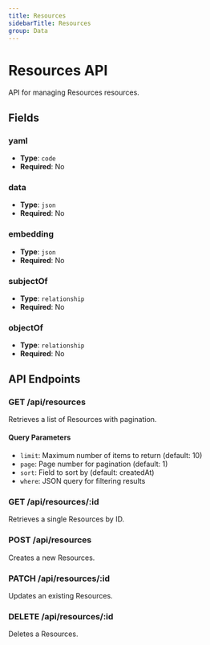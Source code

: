 ```yaml
---
title: Resources
sidebarTitle: Resources
group: Data
---
```


# Resources API

API for managing Resources resources.

## Fields

### yaml

- **Type**: `code`
- **Required**: No

### data

- **Type**: `json`
- **Required**: No

### embedding

- **Type**: `json`
- **Required**: No

### subjectOf

- **Type**: `relationship`
- **Required**: No

### objectOf

- **Type**: `relationship`
- **Required**: No

## API Endpoints

### GET /api/resources

Retrieves a list of Resources with pagination.

#### Query Parameters

- `limit`: Maximum number of items to return (default: 10)
- `page`: Page number for pagination (default: 1)
- `sort`: Field to sort by (default: createdAt)
- `where`: JSON query for filtering results

### GET /api/resources/:id

Retrieves a single Resources by ID.

### POST /api/resources

Creates a new Resources.

### PATCH /api/resources/:id

Updates an existing Resources.

### DELETE /api/resources/:id

Deletes a Resources.
